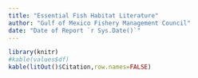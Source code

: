```yaml
---
title: "Essential Fish Habitat Literature"
author: "Gulf of Mexico Fishery Management Council"
date: "Date of Report `r Sys.Date()`"
---
```



```r
library(knitr)
#kable(values$df)
kable(litOut()$Citation,row.names=FALSE)
```




